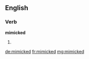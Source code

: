 ==English==

===Verb===
'''mimicked'''

# {{past of|mimic}}

[[de:mimicked]]
[[fr:mimicked]]
[[mg:mimicked]]